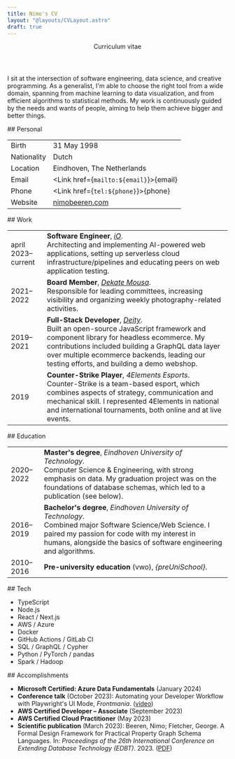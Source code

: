 ```yaml
---
title: Nimo's CV
layout: "@layouts/CVLayout.astro"
draft: true
---
```




<header class="not-prose break-inside-avoid">
  <div class="mb-2 flex justify-between">
    <NimoBeeren />
    <Picture
      class="rounded-full shadow-glow-lg print:shadow-none md:shadow-glow-xl md:print:shadow-none"
      src="/me.jpg"
      alt="Nimo smiling at the camera"
      sizes="(max-width: 767.9px) 144px, (min-width: 768px) 192px"
      widths={[144, 144 * 2, 192, 192 * 2]}
      aspectRatio="1:1"
    />
  </div>
  <p class="font-serif text-3xl italic text-neutral-600">Curriculum vitae</p>
</header>

I sit at the intersection of software engineering, data science, and creative programming. As a generalist, I'm able to choose the right tool from a wide domain, spanning from machine learning to data visualization, and from efficient algorithms to statistical methods. My work is continuously guided by the needs and wants of people, aiming to help them achieve bigger and better things.

<section class="break-inside-avoid">
## Personal

|             |                                               |
| ----------- | --------------------------------------------- |
| Birth       | 31 May 1998                                   |
| Nationality | Dutch                                         |
| Location    | Eindhoven, The Netherlands                    |
| Email       | <Link href={`mailto:${email}`}>{email}</Link> |
| Phone       | <Link href={`tel:${phone}`}>{phone}</Link>    |
| Website     | [nimobeeren.com](https://nimobeeren.com)      |

</section>

<section class="break-inside-avoid">
## Work

|                    |                                                                                                                                                                                                                                                                                                                |
| ------------------ | -------------------------------------------------------------------------------------------------------------------------------------------------------------------------------------------------------------------------------------------------------------------------------------------------------------- |
| april 2023–current | **Software Engineer**, [_iO_](https://iodigital.com/). <br/> Architecting and implementing AI-powered web applications, setting up serverless cloud infrastructure/pipelines and educating peers on web application testing.                                                                     |
| 2021–2022          | **Board Member**, [_Dekate Mousa_](https://dekatemousa.nl/). <br/> Responsible for leading committees, increasing visibility and organizing weekly photography-related activities.                                                                                                                             |
| 2019–2021          | **Full-Stack Developer**, [_Deity_](https://www.deity.com/). <br/> Built an open-source JavaScript framework and component library for headless ecommerce. My contributions included building a GraphQL data layer over multiple ecommerce backends, leading our testing efforts, and building a demo webshop. |
| 2019               | **Counter-Strike Player**, _4Elements Esports_. <br/> Counter-Strike is a team-based esport, which combines aspects of strategy, communication and mechanical skill. I represented 4Elements in national and international tournaments, both online and at live events.                                        |

</section>

<section class="break-inside-avoid">
## Education

|           |                                                                                                                                                                                                                                          |
| --------- | ---------------------------------------------------------------------------------------------------------------------------------------------------------------------------------------------------------------------------------------- |
| 2020–2022 | **Master's degree**, _Eindhoven University of Technology_. <br/> Computer Science & Engineering, with strong emphasis on data. My graduation project was on the foundations of database schemas, which led to a publication (see below). |
| 2016–2019 | **Bachelor's degree**, _Eindhoven University of Technology_. <br/> Combined major Software Science/Web Science. I paired my passion for code with my interest in humans, alongside the basics of software engineering and algorithms.    |
| 2010–2016 | **Pre-university education** (vwo), _{preUniSchool}_.                                                                                                                                                                                    |

</section>

<section class="break-inside-avoid">
## Tech

<ul class="flex max-h-80 flex-col flex-wrap">
  <li>TypeScript</li>
  <li>Node.js</li>
  <li>React / Next.js</li>
  <li>AWS / Azure</li>
  <li>Docker</li>
  <li>GitHub Actions / GitLab CI</li>
  <li>SQL / GraphQL / Cypher</li>
  <li>Python / PyTorch / pandas</li>
  <li>Spark / Hadoop</li>
</ul>
</section>

<section class="break-inside-avoid">
## Accomplishments

- **Microsoft Certified: Azure Data Fundamentals** (January 2024)
- **Conference talk** (October 2023): Automating your Developer Workflow with Playwright's UI Mode, _Frontmania_. ([video](https://youtu.be/-mNp_wV-Ok8?si=ewxY9qunJVfSxeax))
- **AWS Certified Developer – Associate** (September 2023)
- **AWS Certified Cloud Practitioner** (May 2023)
- **Scientific publication** (March 2023): Beeren, Nimo; Fletcher, George. A Formal Design Framework for Practical Property Graph Schema Languages. In: _Proceedings of the 26th International Conference on Extending Database Technology (EDBT)_. 2023. ([PDF](https://dx.doi.org/10.48786/edbt.2023.40))

</section>
